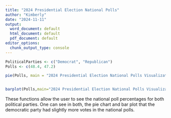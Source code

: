 ```yaml
---
title: "2024 Presidential Election National Polls"
author: "Kimberly"
date: "2024-11-11"
output:
  word_document: default
  html_document: default
  pdf_document: default
editor_options:
  chunk_output_type: console
---
```


```r
PoliticalParties <- c("Democrat", "Republican") 
Polls <- c(48.4, 47.2) 

pie(Polls, main = "2024 Presidential Election National Polls Visualization", col = rainbow(length(Polls)), labels = c("Republican", "Democrat"))


barplot(Polls,main="2024 Presidential Election National Polls Visualization", xlab="Political Parties", ylab = "Polls",names.arg = "DEM REP")
```

These functions allow the user to see the national poll percentages for both political parties. One can see in both, the pie chart and bar plot that the democratic party had slightly more votes in the national polls.
